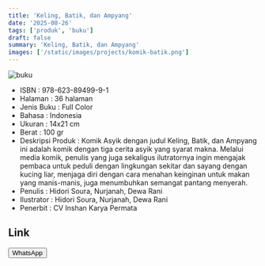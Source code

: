 ```yaml
---
title: 'Keling, Batik, dan Ampyang'
date: '2025-08-26'
tags: ['produk', 'buku']
draft: false
summary: 'Keling, Batik, dan Ampyang'
images: ['/static/images/projects/komik-batik.png']
---
```


![buku](/static/images/projects/komik-batik.png)

- ISBN : 978-623-89499-9-1
- Halaman : 36 halaman
- Jenis Buku : Full Color
- Bahasa : Indonesia
- Ukuran : 14x21 cm
- Berat : 100 gr
- Deskripsi Produk : Komik Asyik dengan judul Keling, Batik, dan Ampyang ini adalah komik dengan tiga cerita asyik yang syarat makna. Melalui media komik, penulis yang juga sekaligus ilutratornya ingin mengajak pembaca untuk peduli dengan lingkungan sekitar dan sayang dengan kucing liar, menjaga diri dengan cara menahan keinginan untuk makan yang manis-manis, juga menumbuhkan semangat pantang menyerah.
- Penulis : Hidori Soura, Nurjanah, Dewa Rani
- Ilustrator : Hidori Soura, Nurjanah, Dewa Rani
- Penerbit : CV Inshan Karya Permata

## Link

<div>
<a
  href="https://wa.me/6281567891021" target="_blank">
    <button className="btn-wa">WhatsApp</button>
  </a>
</div>
